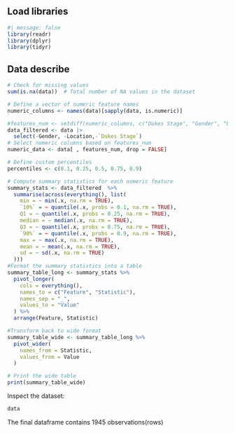 ## Load libraries

```r
#| message: false
library(readr)
library(dplyr)
library(tidyr)
```

## Data describe

```r

# Check for missing values
sum(is.na(data))  # Total number of NA values in the dataset

```

```r
# Define a vector of numeric feature names
numeric_columns <- names(data)[sapply(data, is.numeric)]

#features_num <- setdiff(numeric_columns, c("Dukes Stage", "Gender", "Location"))
data_filtered <- data |>
  select(-Gender, -Location,-`Dukes Stage`)
# Select numeric columns based on features_num
numeric_data <- data[ , features_num, drop = FALSE]

# Define custom percentiles
percentiles <- c(0.1, 0.25, 0.5, 0.75, 0.9)

# Compute summary statistics for each numeric feature
summary_stats <- data_filtered  %>%
  summarise(across(everything(), list(
    min = ~ min(.x, na.rm = TRUE),
    `10%` = ~ quantile(.x, probs = 0.1, na.rm = TRUE),
    Q1 = ~ quantile(.x, probs = 0.25, na.rm = TRUE),
    median = ~ median(.x, na.rm = TRUE),
    Q3 = ~ quantile(.x, probs = 0.75, na.rm = TRUE),
    `90%` = ~ quantile(.x, probs = 0.9, na.rm = TRUE),
    max = ~ max(.x, na.rm = TRUE),
    mean = ~ mean(.x, na.rm = TRUE),
    sd = ~ sd(.x, na.rm = TRUE)
  )))
#Format the summary statistics into a table
summary_table_long <- summary_stats %>%
  pivot_longer(
    cols = everything(),
    names_to = c("Feature", "Statistic"),
    names_sep = "_",
    values_to = "Value"
  ) %>%
  arrange(Feature, Statistic)

#Transform back to wide format
summary_table_wide <- summary_table_long %>%
  pivot_wider(
    names_from = Statistic,
    values_from = Value
  )

# Print the wide table
print(summary_table_wide)
```

Inspect the dataset:

```r
data
```

The final dataframe contains 1945 observations(rows)
